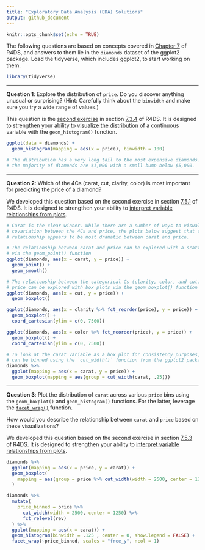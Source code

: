 ```yaml
---
title: "Exploratory Data Analysis (EDA) Solutions"
output: github_document
---
```


```r
knitr::opts_chunk$set(echo = TRUE)
```

The following questions are based on concepts covered in [Chapter 7][chapter 7]
of R4DS, and answers to them lie in the `diamonds` dataset of the ggplot2
package. Load the tidyverse, which includes ggplot2, to start working on them.

```r
library(tidyverse)
```

---

**Question 1**: Explore the distribution of `price`. Do you discover anything
unusual or surprising? (Hint: Carefully think about the `binwidth` and make sure
you try a wide range of values.)

This question is the [second exercise][arnold 7.3.2] in section [7.3.4][7.3.4
Exercises] of R4DS. It is designed to strengthen your ability to [visualize the
distribution][7.3.1] of a continuous variable with the `geom_histogram()`
function.

```r
ggplot(data = diamonds) + 
  geom_histogram(mapping = aes(x = price), binwidth = 100)

# The distribution has a very long tail to the most expensive diamonds. However,
# the majority of diamonds are $1,000 with a small bump below $5,000.
```

---

**Question 2**: Which of the 4Cs (carat, cut, clarity, color) is most important
for predicting the price of a diamond?

We developed this question based on the second exercise in section [7.5.1][7.5.1
Exercises] of R4DS. It is designed to strengthen your ability to [interpret
variable relationships from plots][7.5].

```r
# Carat is the clear winner. While there are a number of ways to visualize
# covariation between the 4Cs and price, the plots below suggest that the
# relationship appears to be most dramatic between carat and price.

# The relationship between carat and price can be explored with a scatterplot
# via the geom_point() function
ggplot(diamonds, aes(x = carat, y = price)) +
  geom_point() + 
  geom_smooth()

# The relationship between the categorical Cs (clarity, color, and cut) and
# price can be explored with box plots via the geom_boxplot() function
ggplot(diamonds, aes(x = cut, y = price)) +
  geom_boxplot()

ggplot(diamonds, aes(x = clarity %>% fct_reorder(price), y = price)) +
  geom_boxplot() + 
  coord_cartesian(ylim = c(0, 7500))

ggplot(diamonds, aes(x = color %>% fct_reorder(price), y = price)) +
  geom_boxplot() + 
  coord_cartesian(ylim = c(0, 7500))

# To look at the carat variable as a box plot for consistency purposes, carat
# can be binned using the `cut_width()` function from the ggplot2 package.
diamonds %>%
  ggplot(mapping = aes(x = carat, y = price)) +
  geom_boxplot(mapping = aes(group = cut_width(carat, .25)))
```

---

**Question 3**: Plot the distribution of `carat` across various `price` bins
using the `geom_boxplot()` and `geom_histogram()` functions. For the latter,
leverage the [`facet_wrap()`][3.5] function.

How would you describe the relationship between `carat` and `price` based on
these visualizations?

We developed this question based on the second exercise in section [7.5.3][7.5.3
Exercises] of R4DS. It is designed to strengthen your ability to [interpret
variable relationships from plots][7.5].

```r
diamonds %>%
  ggplot(mapping = aes(x = price, y = carat)) +
  geom_boxplot(
    mapping = aes(group = price %>% cut_width(width = 2500, center = 1250))
  )
```

```r
diamonds %>%
  mutate(
    price_binned = price %>% 
      cut_width(width = 2500, center = 1250) %>% 
      fct_relevel(rev)
  ) %>% 
  ggplot(mapping = aes(x = carat)) +
  geom_histogram(binwidth = .125 , center = 0, show.legend = FALSE) +
  facet_wrap(~price_binned, scales = "free_y", ncol = 1)
```

[arnold 7.3.2]: https://jrnold.github.io/r4ds-exercise-solutions/exploratory-data-analysis.html#exercise-7.3.2
[3.5]: http://r4ds.had.co.nz/data-visualisation.html#facets
[7.3.1]: http://r4ds.had.co.nz/exploratory-data-analysis.html#visualising-distributions
[7.3.4 Exercises]: http://r4ds.had.co.nz/exploratory-data-analysis.html#exercises-13
[7.5]: http://r4ds.had.co.nz/exploratory-data-analysis.html#covariation
[7.5.1 Exercises]: http://r4ds.had.co.nz/exploratory-data-analysis.html#exercises-15
[7.5.3 Exercises]: http://r4ds.had.co.nz/exploratory-data-analysis.html#exercises-17
[chapter 7]: https://r4ds.had.co.nz/exploratory-data-analysis.html